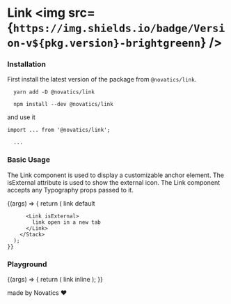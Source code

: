 

<Meta title="Components/Link" component={Link} />

# Link <img src={`https://img.shields.io/badge/Version-v${pkg.version}-brightgreenn`} />

### Installation

First install the latest version of the package from `@novatics/link`.

```shell
  yarn add -D @novatics/link
```

```shell
  npm install --dev @novatics/link
```

and use it

```tsx
import ... from '@novatics/link';

  ...

```

### Basic Usage

The Link component is used to display a customizable anchor element. The isExternal attribute is
used to show the external icon. The Link component accepts any Typography props passed to it.

<Canvas>
  <Story name="Basic Usage">
    {(args) => {
      return (
        <Stack spacing={2} direction={"row"}>
          <Link>
            link default
          </Link>

          <Link isExternal>
            link open in a new tab
          </Link>
        </Stack>
      );
    }}

  </Story>
</Canvas>

### Playground

<Canvas>
  <Story
    name="Playground"
  >
    {(args) => {
      return (
        <Link {...args}>
          link inline
        </Link>
      );
    }}
  </Story>
</Canvas>

made by Novatics ❤
